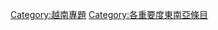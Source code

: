 {{Articles by Importance|topic=越南|project=越南|format=toc}}
[[Category:越南專題|Category:越南專題]]
[[Category:各重要度東南亞條目|Category:各重要度東南亞條目]]
